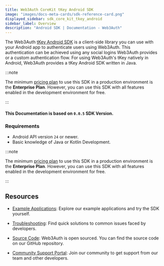 ```yaml
---
title: Web3Auth CoreKit tKey Android SDK
image: "images/docs-meta-cards/sdk-reference-card.png"
displayed_sidebar: sdk_core_kit_tkey_android
sidebar_label: Overview
description: "Android SDK | Documentation - Web3Auth"
---
```


The Web3Auth [tKey Android SDK](https://github.com/tkey/tkey-android) is a client-side library you
can use with your Android app to authenticate users using Web3Auth. This authentication can be
achieved using any social logins Web3Auth provides or a custom authentication flow. For using
Web3Auth's tKey natively in Android, Web3Auth provides a tKey Android SDK written in Java.

:::note

The minimum [pricing plan](https://web3auth.io/pricing.html) to use this SDK in a production
environment is the **Enterprise Plan**. However, you can use this SDK with all features enabled in
the development environment for free.

:::

#### This Documentation is based on `0.0.5` SDK Version.

### Requirements

- Android API version `24` or newer.
- Basic knowledge of Java or Kotlin Development.

:::note

The minimum [pricing plan](https://web3auth.io/pricing.html) to use this SDK in a production
environment is the **Enterprise Plan**. However, you can use this SDK with all features enabled in
the development environment for free.

:::

## Resources

- [Example Applications](/examples?product=Core+Kit&sdk=tKey+Android+SDK): Explore our example
  applications and try the SDK yourself.

- [Troubleshooting](/troubleshooting): Find quick solutions to common issues faced by developers.

- [Source Code](https://github.com/tkey/tkey-android): Web3Auth is open sourced. You can find the
  source code on our GitHub repository.

- [Community Support Portal](https://web3auth.io/community/c/help-core-kit/tkey-android/28): Join
  our community to get support from our team and other developers.
